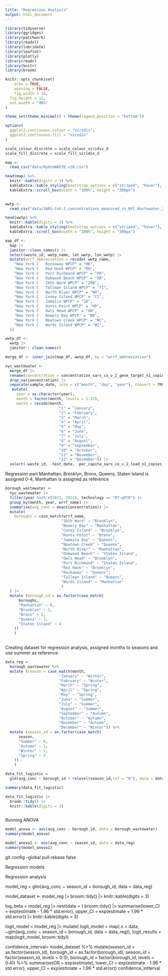 ```yaml
---
title: "Regression Analysis"
output: html_document
---
```


```r
library(tidyverse)
library(ggridges)
library(patchwork)
library(readxl)
library(lubridate)
library(leaflet)
library(plotly)
library(readr)
library(knitr)
library(broom)

knitr::opts_chunk$set(
	echo = TRUE,
	warning = FALSE,
	fig.width = 16, 
  fig.height = 12,
  out.width = "90%"
)

theme_set(theme_minimal() + theme(legend.position = "bottom"))

options(
  ggplot2.continuous.colour = "viridis",
  ggplot2.continuous.fill = "viridis"
)

scale_colour_discrete = scale_colour_viridis_d
scale_fill_discrete = scale_fill_viridis_d
```


```r
map <-
  read_csv("data/HydroWASTE_v10.csv")

head(map) %>% 
  knitr::kable(digits = 3) %>% 
  kableExtra::kable_styling(bootstrap_options = c("striped", "hover"), font_size = 12) %>% 
  kableExtra::scroll_box(width = "100%", height = "300px")
  

wwtp <-
  read_csv("data/SARS-CoV-2_concentrations_measured_in_NYC_Wastewater_20231129.csv")

head(wwtp) %>% 
  knitr::kable(digits = 3) %>% 
  kableExtra::kable_styling(bootstrap_options = c("striped", "hover"), font_size = 12) %>% 
  kableExtra::scroll_box(width = "100%", height = "300px")
```


```r
map_df <-
  map |>
  janitor::clean_names() |>
  select(waste_id, wwtp_name, lat_wwtp, lon_wwtp) |>
  mutate(wrrf_abbreviation = recode( wwtp_name,
    "New York C   Rockaway WPCP" = "RK",
    "New York C   Red Hook WPCP" = "RH",
    "New York C   Port Richmond WPCP" = "PR",
    "New York C   Oakwood Beach WPCP" = "OB",
    "New York C   26th Ward WPCP" = "26W",
    "New York C   Tallman Island WPCP" = "TI",
    "New York C   North River WPCP" = "NR",
    "New York C   Coney Island WPCP" = "CI",
    "New York C   Jamaica WPCP" = "JA",
    "New York C   Hunts Point WPCP" = "HP",
    "New York C   Owls Head WPCP" = "OH",
    "New York C   Bowery Bay WPCP" = "BB",
    "New York C   Newtown Creek WPCP" = "NC",
    "New York C   Wards Island WPCP" = "WI",
  ))
```

```r
wwtp_df <-
  wwtp |>
  janitor:: clean_names()
```

```r
merge_df <- inner_join(map_df, wwtp_df, by = "wrrf_abbreviation")
```

```r
nyc_wastewater <-
  merge_df |>
  rename(concentration = concentration_sars_co_v_2_gene_target_n1_copies_l) |>
  drop_na(concentration) |>
  separate(sample_date, into = c("month", "day", "year"), convert = TRUE) %>% 
   mutate(
     year = as.character(year),
     month = factor(month, levels = 1:12),
     month = recode(month,
                        "1" = "January",
                        "2" = "February",
                        "3" = "March",
                        "4" = "April",
                        "5" = "May",
                        "6" = "June",
                        "7" = "July",
                        "8" = "August",
                        "9" = "September",
                        "10" = "October",
                        "11" = "November",
                        "12" = "December")) |>
  select(-waste_id, -test_date, -per_capita_sars_co_v_2_load_n1_copies_per_day_per_population, -population_served_estimated, -wwtp_name, -annotation, -wrrf_abbreviation, -lon_wwtp, -lat_wwtp)
```


Regression part
Manhattan, Brooklyn, Bronx, Queens, Staten Island is assigned 0-4, Manhattan is assigned as reference
```r
borough_wastewater <-
  nyc_wastewater |>
  filter(year %in% c(2021, 2022), technology == "RT-qPCR") |>
  group_by(month, year, wrrf_name) |>
  summarise(avg_conc = mean(concentration)) |>
  mutate(
    boroughs = case_match(wrrf_name,
                         "26th Ward" ~ "Brooklyn",
                         "Bowery Bay" ~ "Manhattan",
                         "Coney Island" ~ "Brooklyn",
                         "Hunts Point" ~ "Bronx",
                         "Jamaica Bay" ~ "Queens",
                         "Newtown Creek" ~ "Queens",
                         "North River" ~ "Manhattan",
                         "Oakwood Beach" ~ "Staten Island",
                         "Owls Head" ~ "Brooklyn",
                         "Port Richmond" ~ "Staten Island",
                         "Red Hook" ~ "Brooklyn",
                         "Rockaway" ~ "Queens",
                         "Tallman Island" ~ "Queens",
                         "Wards Island" ~ "Manhattan"
                         )
  ) |>
  mutate (borough_id = as.factor(case_match(
      boroughs,
      "Manhattan" ~ 0,
      "Brooklyn" ~ 1,
      "Bronx" ~ 2,
      "Queens" ~ 3,
      "Staten Island" ~ 4
    ))
    )
  
```

Creating dataset for regression analysis, assigned months to seasons and use summer as reference.
```r
data_reg =
  borough_wastewater %>% 
  mutate (season = case_match(month,
                        "January" ~ "Winter",
                        "February" ~ "Winter",
                        "March" ~ "Spring",
                        "April" ~ "Spring",
                        "May" ~ "Spring",
                        "June" ~ "Summer",
                        "July" ~ "Summer",
                        "August" ~ "Summer",
                        "September" ~ "Autumn",
                        "October" ~ "Autumn",
                        "November" ~ "Autumn",
                        "December" ~ "Winter")) %>% 
  mutate (season_id = as.factor(case_match(
      season,
      "Summer" ~ 0,
      "Autumn" ~ 1,
      "Winter" ~ 2,
      "Spring" ~ 3
    ))
    )
```


```r
data_fit_logistic =
  glm(avg_conc ~ borough_id + relevel(season_id,ref = "0"), data = data_reg, family = gaussian)

summary(data_fit_logistic)

data_fit_logistic |>
  broom::tidy() |> 
  knitr::kable(digits = 3)
```



```r

```


Running ANOVA

```r
model_anova <- aov(avg_conc ~ borough_id, data = borough_wastewater)
summary(model_anova)

```
```r
model_anova1 <- aov(avg_conc ~ season_id, data = data_reg)
summary(model_anova1)
```

git config --global pull.rebase false

Regression models

Regression analysis


model_reg = glm(avg_conc ~ season_id + borough_id, data = data_reg)

model_dataset <-
  model_reg |>
  broom::tidy() |>
knitr::kable(digits = 3)



log_beta = model_reg |>
  nest(data = )
  broom::tidy() |>
  summarise(lower_CI = exp(estimate - 1.96 * std.error),
            upper_CI = exp(estimate + 1.96 * std.error)) |>
  knitr::kable(digits = 3)

logit_model = model_reg |>
  mutate(
logit_model = map(.x = data, ~glm(avg_conc ~ season_id + borough_id, data = data_reg)),
  logit_results = map(logit_model, broom::tidy))



confidence_interval=
  model_dataset %>%
  mutate(season_id = as.factor(season_id),
         borough_id = as.factor(borough_id),
         season_id = factor(season_id, levels = 0:3),
         borough_id = factor(borough_id, levels = 0:4)) %>% 
  summarise(OR = exp(estimate),
            lower_CI = exp(estimate - 1.96 * std.error),
            upper_CI = exp(estimate + 1.96 * std.error))
confidence_intterval 
  
```r

```


```r
```

